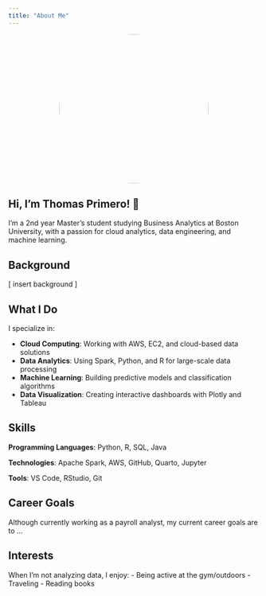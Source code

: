 ```yaml
---
title: "About Me"
---
```


::: {.column-page}

<center>
![](images/profile.jpg){width=300px style="border-radius: 50%;"}
</center>

## Hi, I'm Thomas Primero! 👋

I'm a 2nd year Master's student studying Business Analytics at Boston University, with a passion for cloud analytics, data engineering, and machine learning.

## Background

[ insert background ]

## What I Do

I specialize in:

- **Cloud Computing**: Working with AWS, EC2, and cloud-based data solutions
- **Data Analytics**: Using Spark, Python, and R for large-scale data processing
- **Machine Learning**: Building predictive models and classification algorithms
- **Data Visualization**: Creating interactive dashboards with Plotly and Tableau

## Skills

**Programming Languages**: Python, R, SQL, Java

**Technologies**: Apache Spark, AWS, GitHub, Quarto, Jupyter

**Tools**: VS Code, RStudio, Git

## Career Goals

Although currently working as a payroll analyst, my current career goals are to ...

## Interests

When I'm not analyzing data, I enjoy:
- Being active at the gym/outdoors
- Traveling
- Reading books

:::